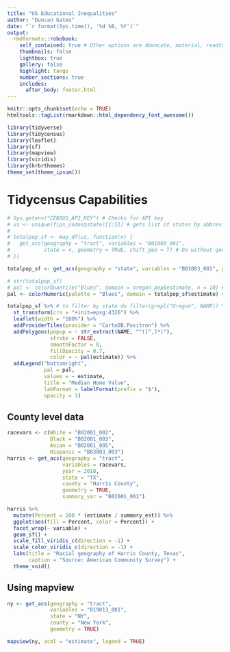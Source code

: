 ```yaml
---
title: "US Educational Inequalities"
author: "Duncan Gates"
date: "`r format(Sys.time(), '%d %B, %Y')`"
output: 
  rmdformats::robobook: 
    self_contained: true # Other options are downcute, material, readthedown, html_clean, html_docco, lockdown, https://github.com/juba/rmdformats
    thumbnails: false
    lightbox: true
    gallery: false
    highlight: tango
    number_sections: true
    includes:
      after_body: footer.html
---
```


```r
knitr::opts_chunk$set(echo = TRUE)
htmltools::tagList(rmarkdown::html_dependency_font_awesome())
```

```r
library(tidyverse)
library(tidycensus)
library(leaflet)
library(sf)
library(mapview)
library(viridis)
library(hrbrthemes)
theme_set(theme_ipsum())
```

# Tidycensus Capabilities

```r
# Sys.getenv("CENSUS_API_KEY") # Checks for API key
# us <- unique(fips_codes$state)[1:51] # gets list of states by abbreviation
# 
# totalpop_sf <- map_df(us, function(x) {
#   get_acs(geography = "tract", variables = "B01003_001",
#           state = x, geometry = TRUE, shift_geo = T) # Do without geometry = T for more just population information
# })

totalpop_sf <- get_acs(geography = "state", variables = "B01003_001", geometry = TRUE, shift_geo = T)

# str(totalpop_sf)
# pal <- colorQuantile("Blues", domain = oregon_pop$estimate, n = 10) # blue color palette for percentiles
pal <- colorNumeric(palette = "Blues", domain = totalpop_sf$estimate) # Numeric color palette

totalpop_sf %>% # to filter by state do filter(grepl("Oregon", NAME)) %>%
  st_transform(crs = "+init=epsg:4326") %>%
  leaflet(width = "100%") %>%
  addProviderTiles(provider = "CartoDB.Positron") %>%
  addPolygons(popup = ~ str_extract(NAME, "^([^,]*)"),
              stroke = FALSE,
              smoothFactor = 0,
              fillOpacity = 0.7,
              color = ~ pal(estimate)) %>%
  addLegend("bottomright", 
            pal = pal, 
            values = ~ estimate,
            title = "Median Home Value",
            labFormat = labelFormat(prefix = "$"),
            opacity = 1)
```


## County level data

```r
racevars <- c(White = "B02001_002", 
              Black = "B02001_003", 
              Asian = "B02001_005",
              Hispanic = "B03003_003")
harris <- get_acs(geography = "tract",
                  variables = racevars, 
                  year = 2018,
                  state = "TX",
                  county = "Harris County",
                  geometry = TRUE,
                  summary_var = "B02001_001")
```

```r
harris %>%
  mutate(Percent = 100 * (estimate / summary_est)) %>%
  ggplot(aes(fill = Percent, color = Percent)) +
  facet_wrap(~ variable) +
  geom_sf() +
  scale_fill_viridis_c(direction = -1) +
  scale_color_viridis_c(direction = -1) +
  labs(title = "Racial geography of Harris County, Texas",
       caption = "Source: American Community Survey") +
  theme_void()
```

## Using mapview

```r
ny <- get_acs(geography = "tract",
              variables = "B19013_001",
              state = "NY",
              county = "New York",
              geometry = TRUE)
```

```r
mapview(ny, zcol = "estimate", legend = TRUE)
```




